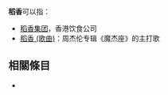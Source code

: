 '''稻香'''可以指：
*[[稻香集团|稻香集团]]，香港饮食公司
*[[稻香_(歌曲)|稻香 (歌曲)]]：周杰伦专辑《魔杰座》的主打歌

== 相關條目 ==
*{{lookfrom}}

{{disambig|D|Cat=二字消歧義}}